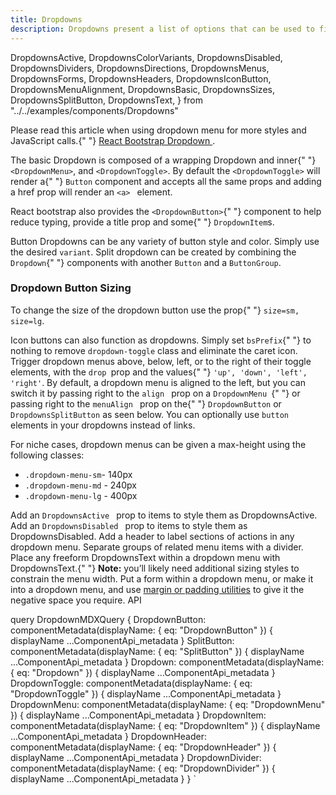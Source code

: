 ```yaml
---
title: Dropdowns
description: Dropdowns present a list of options that can be used to filter or sort existing content. They can also be used as menus. Their use as menus can be seen in tabs. At a smaller screen size, the tabs collapse into a dropdown.
---
```


  DropdownsActive,
  DropdownsColorVariants,
  DropdownsDisabled,
  DropdownsDividers,
  DropdownsDirections,
  DropdownsMenus,
  DropdownsForms,
  DropdownsHeaders,
  DropdownsIconButton,
  DropdownsMenuAlignment,
  DropdownsBasic,
  DropdownsSizes,
  DropdownsSplitButton,
  DropdownsText,
} from "../../examples/components/Dropdowns"

<Overview>
  <p>
    Please read this article when using dropdown menu for more styles and
    JavaScript calls.{" "}
    <a href="https://react-bootstrap-v4.netlify.app/components/dropdowns/">
      React Bootstrap Dropdown
    </a>
    .
  </p>
  <p>
    The basic Dropdown is composed of a wrapping Dropdown and inner{" "}
    <code>&lt;DropdownMenu&gt;</code>, and <code>&lt;DropdownToggle&gt;</code>.
    By default the <code>&lt;DropdownToggle&gt;</code> will render a{" "}
    <code>Button</code> component and accepts all the same props and adding a
    href prop will render an <code>&lt;a&gt; </code>
    element.
  </p>
  <p>
    React bootstrap also provides the <code>&lt;DropdownButton&gt;</code>{" "}
    component to help reduce typing, provide a title prop and some{" "}
    <code>DropdownItem</code>s.
  </p>
</Overview>

<CodeBlock title="Simple Button Dropdowns" code={DropdownsBasic}></CodeBlock>

<CodeBlock title="Color Variants" code={DropdownsColorVariants}>
  Button Dropdowns can be any variety of button style and color. Simply use the
  desired <code>variant</code>.
</CodeBlock>

<CodeBlock title="Split Button" code={DropdownsSplitButton}>
  Split dropdown can be created by combining the <code>Dropdown</code>{" "}
  components with another <code>Button</code>
  and a <code>ButtonGroup</code>.
</CodeBlock>

<h3>Dropdown Button Sizing</h3>
<p>
  To change the size of the dropdown button use the prop{" "}
  <code>size=sm, size=lg</code>.
</p>

<CodeBlock title="Icon Button Dropdowns" code={DropdownsIconButton}>
  Icon buttons can also function as dropdowns. Simply set <code>bsPrefix</code>{" "}
  to nothing to remove <code>dropdown-toggle</code> class and eliminate the
  caret icon.
</CodeBlock>

<CodeBlock title="Dropdown Directions" code={DropdownsDirections}>
  Trigger dropdown menus above, below, left, or to the right of their toggle
  elements, with the <code>drop </code>prop and the values{" "}
  <code>'up', 'down', 'left', 'right'</code>.
</CodeBlock>

<CodeBlock title="Menu Alignment" code={DropdownsMenuAlignment}>
  By default, a dropdown menu is aligned to the left, but you can switch it by
  passing right to the <code>align </code> prop on a <code>DropdownMenu </code>{" "}
  or passing right to the <code>menuAlign </code> prop on the{" "}
  <code>DropdownButton</code> or <code>DropdownsSplitButton</code> as seen
  below.
</CodeBlock>

<CodeBlock bigtitle="Dropdown Menus" code={DropdownsMenus}>
  You can optionally use <code>button</code> elements in your dropdowns instead
  of links.
</CodeBlock>

<CodeBlock title="Sizes" code={DropdownsSizes}>
  <p>
    For niche cases, dropdown menus can be given a max-height using the
    following classes:
  </p>
  <ul>
    <li>
      <code>.dropdown-menu-sm</code>- 140px
    </li>
    <li>
      <code>.dropdown-menu-md</code> - 240px
    </li>
    <li>
      <code>.dropdown-menu-lg</code> - 400px
    </li>
  </ul>
</CodeBlock>

<CodeBlock title="Active" code={DropdownsActive}>
  Add an <code>DropdownsActive </code> prop to items to style them as
  DropdownsActive.
</CodeBlock>

<CodeBlock title="Disabled" code={DropdownsDisabled}>
  Add an <code>DropdownsDisabled </code> prop to items to style them as
  DropdownsDisabled.
</CodeBlock>

<CodeBlock title="Headers" code={DropdownsHeaders}>
  Add a header to label sections of actions in any dropdown menu.
</CodeBlock>

<CodeBlock title="Dividers" code={DropdownsDividers}>
  Separate groups of related menu items with a divider.
</CodeBlock>

<CodeBlock title="Text" code={DropdownsText}>
  Place any freeform DropdownsText within a dropdown menu with DropdownsText.{" "}
  <strong>Note:</strong> you’ll likely need additional sizing styles to
  constrain the menu width.
</CodeBlock>

<CodeBlock title="Forms" code={DropdownsForms}>
  Put a form within a dropdown menu, or make it into a dropdown menu, and use
  <a href="/utilities/padding-and-margin/">margin or padding utilities</a> to give
  it the negative space you require.
</CodeBlock>

<LinkedHeading h="2" className="h1" id="dd-api">
  API
</LinkedHeading>

<ComponentApi metadata={props.data.DropdownButton} />

<ComponentApi metadata={props.data.SplitButton} />

<ComponentApi metadata={props.data.Dropdown} />

<ComponentApi
  metadata={props.data.DropdownToggle}
  exportedBy={props.data.Dropdown}
/>

<ComponentApi
  metadata={props.data.DropdownMenu}
  exportedBy={props.data.Dropdown}
/>

<ComponentApi
  metadata={props.data.DropdownItem}
  exportedBy={props.data.Dropdown}
/>
<ComponentApi
  metadata={props.data.DropdownHeader}
  exportedBy={props.data.Dropdown}
/>
<ComponentApi
  metadata={props.data.DropdownDivider}
  exportedBy={props.data.Dropdown}
/>

  query DropdownMDXQuery {
    DropdownButton: componentMetadata(displayName: { eq: "DropdownButton" }) {
      displayName
      ...ComponentApi_metadata
    }
    SplitButton: componentMetadata(displayName: { eq: "SplitButton" }) {
      displayName
      ...ComponentApi_metadata
    }
    Dropdown: componentMetadata(displayName: { eq: "Dropdown" }) {
      displayName
      ...ComponentApi_metadata
    }
    DropdownToggle: componentMetadata(displayName: { eq: "DropdownToggle" }) {
      displayName
      ...ComponentApi_metadata
    }
    DropdownMenu: componentMetadata(displayName: { eq: "DropdownMenu" }) {
      displayName
      ...ComponentApi_metadata
    }
    DropdownItem: componentMetadata(displayName: { eq: "DropdownItem" }) {
      displayName
      ...ComponentApi_metadata
    }
    DropdownHeader: componentMetadata(displayName: { eq: "DropdownHeader" }) {
      displayName
      ...ComponentApi_metadata
    }
    DropdownDivider: componentMetadata(displayName: { eq: "DropdownDivider" }) {
      displayName
      ...ComponentApi_metadata
    }
  }
`
